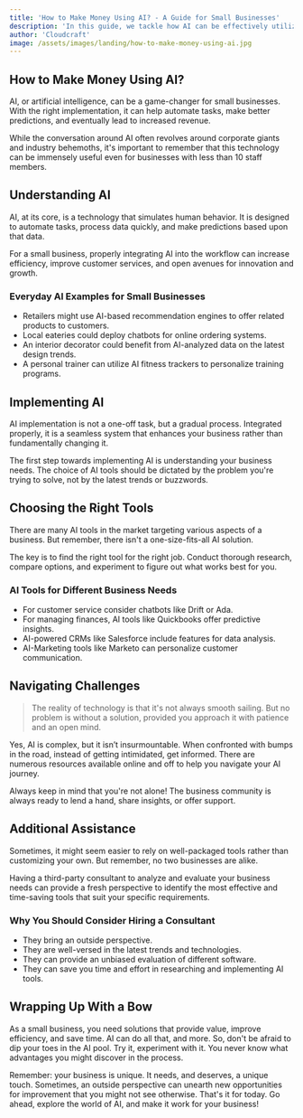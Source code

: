 ```yaml
---
title: 'How to Make Money Using AI? - A Guide for Small Businesses' 
description: 'In this guide, we tackle how AI can be effectively utilized by small businesses to elevate their operations and increase profits.' 
author: 'Cloudcraft' 
image: /assets/images/landing/how-to-make-money-using-ai.jpg
---
```


## How to Make Money Using AI?

AI, or artificial intelligence, can be a game-changer for small businesses. With the right implementation, it can help automate tasks, make better predictions, and eventually lead to increased revenue.

While the conversation around AI often revolves around corporate giants and industry behemoths, it's important to remember that this technology can be immensely useful even for businesses with less than 10 staff members. 

<ServicesBlurb />

## Understanding AI

AI, at its core, is a technology that simulates human behavior. It is designed to automate tasks, process data quickly, and make predictions based upon that data.

For a small business, properly integrating AI into the workflow can increase efficiency, improve customer services, and open avenues for innovation and growth.

### Everyday AI Examples for Small Businesses

 * Retailers might use AI-based recommendation engines to offer related products to customers.
 * Local eateries could deploy chatbots for online ordering systems.
 * An interior decorator could benefit from AI-analyzed data on the latest design trends.
 * A personal trainer can utilize AI fitness trackers to personalize training programs.

## Implementing AI

AI implementation is not a one-off task, but a gradual process. Integrated properly, it is a seamless system that enhances your business rather than fundamentally changing it. 

The first step towards implementing AI is understanding your business needs. The choice of AI tools should be dictated by the problem you're trying to solve, not by the latest trends or buzzwords. 

## Choosing the Right Tools

There are many AI tools in the market targeting various aspects of a business. But remember, there isn't a one-size-fits-all AI solution. 

The key is to find the right tool for the right job. Conduct thorough research, compare options, and experiment to figure out what works best for you.

### AI Tools for Different Business Needs

 * For customer service consider chatbots like Drift or Ada.
 * For managing finances, AI tools like Quickbooks offer predictive insights. 
 * AI-powered CRMs like Salesforce include features for data analysis.
 * AI-Marketing tools like Marketo can personalize customer communication.

<GetStartedBlurb />

## Navigating Challenges

<blockquote>The reality of technology is that it's not always smooth sailing. But no problem is without a solution, provided you approach it with patience and an open mind.</blockquote>

Yes, AI is complex, but it isn’t insurmountable. When confronted with bumps in the road, instead of getting intimidated, get informed. There are numerous resources available online and off to help you navigate your AI journey. 

Always keep in mind that you're not alone! The business community is always ready to lend a hand, share insights, or offer support.

## Additional Assistance

Sometimes, it might seem easier to rely on well-packaged tools rather than customizing your own. But remember, no two businesses are alike. 

Having a third-party consultant to analyze and evaluate your business needs can provide a fresh perspective to identify the most effective and time-saving tools that suit your specific requirements.

### Why You Should Consider Hiring a Consultant

 * They bring an outside perspective.
 * They are well-versed in the latest trends and technologies.
 * They can provide an unbiased evaluation of different software.
 * They can save you time and effort in researching and implementing AI tools.

## Wrapping Up With a Bow

As a small business, you need solutions that provide value, improve efficiency, and save time. AI can do all that, and more. So, don't be afraid to dip your toes in the AI pool. Try it, experiment with it. You never know what advantages you might discover in the process.

Remember: your business is unique. It needs, and deserves, a unique touch. Sometimes, an outside perspective can unearth new opportunities for improvement that you might not see otherwise. That's it for today. Go ahead, explore the world of AI, and make it work for your business!